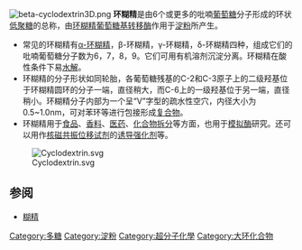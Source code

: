 [[File:beta-cyclodextrin3D.png|thumb]]
'''环糊精'''是由6个或更多的吡喃[[葡萄糖|葡萄糖]]分子形成的环状[[低聚糖|低聚糖]]的总称，由[[环糊精葡萄糖基转移酶|环糊精葡萄糖基转移酶]]作用于[[淀粉|淀粉]]所产生。
*常见的环糊精有[[α-环糊精|α-环糊精]]，β-环糊精，γ-环糊精，δ-环糊精四种，组成它们的吡喃葡萄糖分子数为6，7，8，9。它们可用有机溶剂沉淀分离。环糊精在酸性条件下易[[水解|水解]]。
*环糊精的分子形状如同轮胎，各葡萄糖残基的C-2和C-3原子上的二级羟基位于环糊精圆环的分子一端，直径稍大，而C-6上的一级羟基位于另一端，直径稍小。环糊精分子内部为一个呈“V”字型的疏水性空穴，内径大小为0.5~1.0nm，可对苯环等进行包接形成[[复合物|复合物]]。
*环糊精用于[[食品|食品]]、[[香料|香料]]、[[医药|医药]]、[[化合物拆分|化合物拆分]]等方面，也用于[[模拟酶|模拟酶]]研究。还可以用作[[核磁共振|核磁共振]][[位移试剂|位移试剂]]的[[诱导强化剂|诱导强化剂]]等。
[[File:Cyclodextrin.svg|thumb]]

==参阅==
*[[糊精|糊精]]
[[Category:多糖|Category:多糖]]
[[Category:淀粉|Category:淀粉]]
[[Category:超分子化學|Category:超分子化學]]
[[Category:大环化合物|Category:大环化合物]]